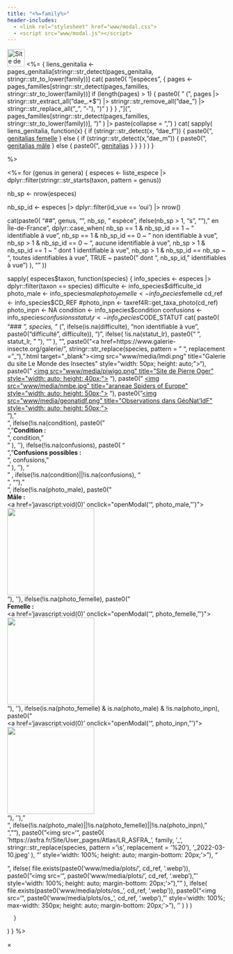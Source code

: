 ```yaml
---
title: "<%=family%>"
header-includes:
  - <link rel="stylesheet" href="www/modal.css">
  - <script src="www/modal.js"></script>
---
```


<img src="www/media/piwigo.png"  title="Site de Pierre Oger" style="width: auto; height: 40px;"> <%=
{
  liens_genitalia <- pages_genitalia[stringr::str_detect(pages_genitalia, stringr::str_to_lower(family))]
  cat(
    paste0(
      "[espèces", 
      {
      pages <- pages_familles[stringr::str_detect(pages_familles, stringr::str_to_lower(family))]
      if (length(pages) > 1) {
      paste0(
      " (",
      pages |> 
        stringr::str_extract_all("dae_.*$") |> 
        stringr::str_remove_all("dae_") |> 
        stringr::str_replace_all("_", "-"),
        ")"
        )
        }
        }
      ,"](",
      pages_familles[stringr::str_detect(pages_familles, stringr::str_to_lower(family))],
      ")"
      ) |> 
        paste(collapse = ", ")
    )
  cat(
    sapply(
      liens_genitalia,
        function(x) {
          if (stringr::str_detect(x, "dae_f")) {
              paste0(", [genitalias femelle](", x, ")")
            } else {
              if (stringr::str_detect(x, "dae_m")) {
                paste0(", [genitalias mâle](", x, ")")
              } else {
                paste0(", [genitalias](", x, ")")
              }
            }
          }
        )
      )
}
  
%>

<%=
for (genus in genera) {
  especes <- liste_espece |> 
    dplyr::filter(stringr::str_starts(taxon, pattern = genus))

  nb_sp <- nrow(especes)
  
  nb_sp_id <- especes |> 
    dplyr::filter(id_vue == 'oui') |> 
    nrow()
    
  cat(paste0(
    "\n\n## ", genus, "\n\n",
    nb_sp, " espèce", ifelse(nb_sp > 1, "s", ""), " en Île-de-France", 
    dplyr::case_when(
      nb_sp == 1 & nb_sp_id == 1 ~ " identifiable à vue",
      nb_sp == 1 & nb_sp_id == 0 ~ " non identifiable à vue",
      nb_sp > 1 & nb_sp_id == 0 ~ ", aucune identifiable à vue",
      nb_sp > 1 & nb_sp_id == 1 ~ " dont 1 identifiable à vue",
      nb_sp > 1 & nb_sp_id == nb_sp ~ ", toutes identifiables à vue",
      TRUE ~ paste0(" dont ", nb_sp_id, " identifiables à vue")
    ),
    "\n\n"
  ))
  
  sapply(
      especes$taxon,
      function(species) {
      info_species <- especes |> 
        dplyr::filter(taxon == species)
      difficulte <- info_species$difficulte_id
      photo_male <- info_species$male
      photo_femelle <- info_species$femelle
      cd_ref <- info_species$CD_REF
      #photo_inpn <- taxref4R::get_taxa_photo(cd_ref)
      photo_inpn <- NA
      condition <- info_species$condition
      confusions <- info_species$confusions
      statut_lr <- info_species$CODE_STATUT
      cat(
        paste0(
          "\n\n### *", species, "* (", ifelse(is.na(difficulte), "non identifiable à vue", paste0("difficulté ", difficulte)), ") ", 
          ifelse(
            !is.na(statut_lr),
            paste0("<span class=", tolower(statut_lr), ">&nbsp;", statut_lr, "&nbsp;</span>"),
            ""
          ), 
          "\n\n",
          paste0("<a href=https://www.galerie-insecte.org/galerie/",
          stringr::str_replace(species, pattern = " ", replacement = "_"), ".html target=\"_blank\"><img src=\"www/media/lmdi.png\" title=\"Galerie du site Le Monde des Insectes\" style=\"width: 50px; height: auto;\"></a>"),
          paste0("&nbsp;<a href=", especes_piwigo |> dplyr::filter(espece == species) |> dplyr::pull(url), " target=\"_blank\"><img src=\"www/media/piwigo.png\" title=\"Site de Pierre Oger\" style=\"width: auto; height: 40px;\"></a>&nbsp;"),
          paste0("&nbsp;<a href=", especes_nmbe |> dplyr::filter(espece == species) |> dplyr::pull(url), " target=\"_blank\"><img src=\"www/media/nmbe.jpg\" title=\"araneae Spiders of Europe\" style=\"width: auto; height: 50px;\"></a>&nbsp;"),
          paste0("<a href=", paste0('https://geonature.arb-idf.fr/atlas/espece/', cd_ref), " target=\"_blank\"><img src=\"www/media/geonatidf.png\" title=\"Observations dans GéoNat'IdF\" style=\"width: auto; height: 50px;\"></a><br>"),
          "<br><div class='flex-container'>",
        ifelse(!is.na(condition), 
          paste0(
            "<div class='condition-box'>",
            "<strong>Condition :</strong><br>", 
            condition, 
            "</div>"
          ), 
        ''),
        ifelse(!is.na(confusions), 
          paste0(
            "<div class='confusion-box'>",
            "<strong>Confusions possibles :</strong><br>", 
            confusions, 
            "</div>"
          ), 
        ''),
        "</div>" ,
        ifelse(!is.na(condition)||!is.na(confusions), "<br>", ""),
        "<div class='flex-container'>",
        ifelse(!is.na(photo_male), paste0("<div><strong>Mâle :</strong><br><a href='javascript:void(0)' onclick=\"openModal('", photo_male, "')\"><img src='", photo_male, "' style='height: 200px; cursor: pointer;'></a></div>"), ''),
        ifelse(!is.na(photo_femelle), paste0("<div><strong>Femelle :</strong><br><a href='javascript:void(0)' onclick=\"openModal('", photo_femelle, "')\"><img src='", photo_femelle, "' style='height: 200px; cursor: pointer;'></a></div>"), ''),
        ifelse(is.na(photo_femelle) & is.na(photo_male) & !is.na(photo_inpn), paste0("<div><a href='javascript:void(0)' onclick=\"openModal('", photo_inpn, "')\"><img src='", photo_inpn, "' style='height: 200px; cursor: pointer;'></a></div>"), ''),
        "</div>",
        ifelse(!is.na(photo_male)||!is.na(photo_femelle)||!is.na(photo_inpn), "<br>", ""),
        paste0("<img src='", paste0(
            'https://asfra.fr/Site/User_pages/Atlas/LR_ASFRA_', 
            family, '_', 
            stringr::str_replace(species, pattern = '\\s', replacement = '%20'),
            '_2022-03-10.jpeg'
          ), "' style='width: 100%; height: auto; margin-bottom: 20px;'>"),
          "<div></div>",
        ifelse(
          file.exists(paste0('www/media/plots/', cd_ref, '.webp')),
          paste0("<img src='", paste0('www/media/plots/', cd_ref, '.webp'), "' style='width: 100%; height: auto; margin-bottom: 20px;'>"),
          ""
        ),
        ifelse(
          file.exists(paste0('www/media/plots/os_', cd_ref, '.webp')), 
          paste0("<img src='", paste0('www/media/plots/os_', cd_ref, '.webp'), "' style='width: 100%; max-width: 350px; height: auto; margin-bottom: 20px;'>"),
          ''
        )
      )
      )

      }
  )
}
%>

<div id="myModal" class="modal">
  <span class="close" onclick="closeModal()">&times;</span>
  <img class="modal-content" id="modalImg">
</div>
